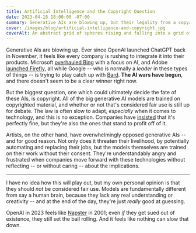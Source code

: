 ```yaml
---
title: Artificial Intelligence and the Copyright Question
date: 2023-04-18 18:00:00 -07:00
summary: Generative AIs are blowing up, but their legality from a copyright standpoint isn't yet defined.
cover: /images/blog/artificial-intelligence-and-copyright.jpg
coverAlt: An abstract grid of spheres rising and falling into a grid of circular holes beneath.
---
```


Generative AIs are blowing up. Ever since OpenAI launched ChatGPT back in November, it feels like every company is rushing to integrate it into their products. Microsoft [overhauled Bing](https://news.microsoft.com/the-new-Bing/) with a focus on AI, and Adobe [launched Firefly](https://www.adobe.com/sensei/generative-ai/firefly.html), all while Google -- who is normally a _leader_ in these types of things -- is trying to play catch up with [Bard](https://bard.google.com/). **The AI wars have begun**, and there doesn't seem to be a clear winner right now.

But the biggest question, one which could ultimately decide the fate of these AIs, is copyright. All of the big generative AI models are trained on copyrighted material, and whether or not that's considered fair use is still up for debate. The law is often slow to adapt, _especially_ when it comes to technology, and this is no exception. Companies have [insisted](https://twitter.com/natfriedman/status/1409914420579344385) that it's perfectly fine, but they're also the ones that stand to profit off of it.

Artists, on the other hand, have overwhelmingly opposed generative AIs -- and for good reason. Not only does it threaten their livelihood, by potentially automating and replacing their jobs, but the models themselves are trained on their work without their consent. They're understandably angry and frustrated when companies move forward with these technologies without reflecting -- or without caring -- about the implications.

---

I have no idea how this will play out, but my own personal opinion is that they should _not_ be considered fair use. Models are fundamentally different from say a human brain, because they lack any real understanding or creativity -- and at the end of the day, they're just _really_ good at guessing.

OpenAI in 2023 feels like [Napster](https://en.wikipedia.org/wiki/Napster) in 2001; even _if_ they get sued out of existence, they still set the ball rolling. And it feels like nothing can slow that down.

<NewsletterForm />

